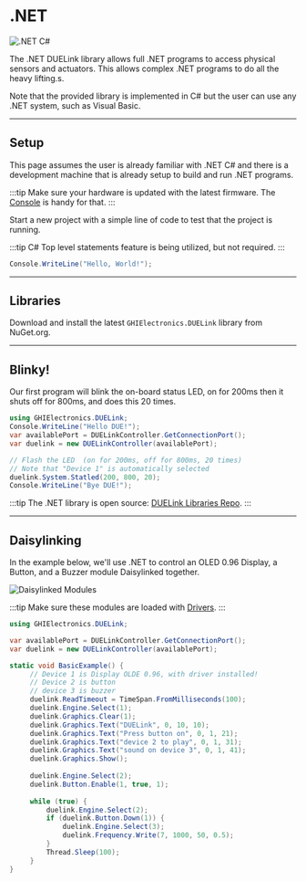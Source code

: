 # .NET


![.NET C#](pathname:///img/cSharp.png)

The .NET DUELink library allows full .NET programs to access physical sensors and actuators. This allows complex .NET programs to do all the heavy lifting.s.

Note that the provided library is implemented in C# but the user can use any .NET system, such as Visual Basic.

---

## Setup

This page assumes the user is already familiar with .NET C# and there is a development machine that is already setup to build and run .NET programs.

:::tip
Make sure your hardware is updated with the latest firmware. The [Console](../console) is handy for that.
:::

Start a new project with a simple line of code to test that the project is running.

:::tip
C# Top level statements feature is being utilized, but not required.
:::

```cs
Console.WriteLine("Hello, World!");
```
---

## Libraries

Download and install the latest `GHIElectronics.DUELink` library from NuGet.org.

---

## Blinky!

Our first program will blink the on-board status LED, on for 200ms then it shuts off for 800ms, and does this 20 times.

```cs
using GHIElectronics.DUELink;
Console.WriteLine("Hello DUE!");
var availablePort = DUELinkController.GetConnectionPort();
var duelink = new DUELinkController(availablePort);

// Flash the LED  (on for 200ms, off for 800ms, 20 times)
// Note that "Device 1" is automatically selected
duelink.System.Statled(200, 800, 20);
Console.WriteLine("Bye DUE!");
```

:::tip
The .NET library is open source: [DUELink Libraries Repo](https://github.com/ghi-electronics/duelink-libraries).
:::

---

## Daisylinking

In the example below, we'll use .NET to control an OLED 0.96 Display, a Button, and a Buzzer module Daisylinked together.

![Daisylinked Modules](pathname:///img/usbhook-daisylinked.png)

:::tip
Make sure these modules are loaded with [Drivers](../engine/drivers).
:::

```cs
using GHIElectronics.DUELink;

var availablePort = DUELinkController.GetConnectionPort();
var duelink = new DUELinkController(availablePort);

static void BasicExample() {
     // Device 1 is Display OLDE 0.96, with driver installed! 
     // Device 2 is button
     // device 3 is buzzer
     duelink.ReadTimeout = TimeSpan.FromMilliseconds(100);
     duelink.Engine.Select(1);
     duelink.Graphics.Clear(1);
     duelink.Graphics.Text("DUELink", 0, 10, 10);
     duelink.Graphics.Text("Press button on", 0, 1, 21);
     duelink.Graphics.Text("device 2 to play", 0, 1, 31);
     duelink.Graphics.Text("sound on device 3", 0, 1, 41);   
     duelink.Graphics.Show();
 
     duelink.Engine.Select(2);
     duelink.Button.Enable(1, true, 1);
 
     while (true) {
         duelink.Engine.Select(2);
         if (duelink.Button.Down(1)) {
             duelink.Engine.Select(3);
             duelink.Frequency.Write(7, 1000, 50, 0.5);
         }
         Thread.Sleep(100);
     }
}
```